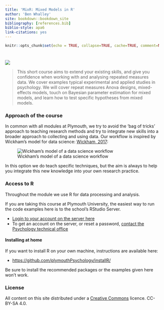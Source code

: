 ```yaml
---
title: 'MixR: Mixed Models in R'
author: 'Ben Whalley'
site: bookdown::bookdown_site
bibliography: [references.bib]
biblio-style: apa6
link-citations: yes
---
```


```r
knitr::opts_chunk$set(echo = TRUE, collapse=TRUE, cache=TRUE, comment=NA, message=FALSE)
```

# {-}

![](images/spaghetti.png)

> This short course aims to extend your existing skills, and give you confidence when
> working with and analysing repeated measures data. We cover examples typical
> experimental and applied studies in psychology. We will cover repeat measures Anova
> designs, mixed-effects models, touch on Bayesian parameter estimation for mixed
> models, and learn how to test specific hypotheses from mixed models.

### Approach of the course

In common with all modules at Plymouth, we try to avoid the 'bag of tricks' approach to
teaching research methods and try to integrate new skills into a broader approach to
collecting and using data. Our workflow is inspired by Wickham's model for data science:
[Wickham, 2017](http://r4ds.had.co.nz/introduction.html):

![Wickham's model of a data science workflow](images/data-science.png)

In this option we do teach specific techniques, but the aim is always to help you
integrate this new knowledge into your own research practice.

### Access to R

Throughout the module we use R for data processing and analysis.

If you are taking this course at Plymouth University, the easiest way to run the code
examples here is to the school's RStudio Server.

-   [Login to your account on the server here](https://rstudio.plymouth.ac.uk)
-   To get an account on the server, or reset a password,
    [contact the Psychology technical office](http://www.psy.plymouth.ac.uk/home/)

#### Installing at home

If you want to install R on your own machine, instructions are available here:

-   <https://github.com/plymouthPsychology/installR/>

Be sure to install the recommended packages or the examples given here won't work.

### License

All content on this site distributed under a
[Creative Commons](https://creativecommons.org/) licence. CC-BY-SA 4.0.
